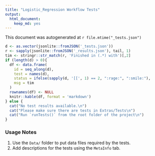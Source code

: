 ```yaml
---
title: "Logistic_Regression Workflow Tests"
output: 
  html_document: 
    keep_md: yes
---
```


This document was autogenerated at `r file.mtime("_tests.json")`

```r
d <- as.vector(jsonlite::fromJSON('_tests.json'))
r <- sapply(jsonlite::fromJSON('_results.json'), tail, 1)
tim <- stringr::str_match(r, 'Finished in (.*) with')[,2]
if (length(d) > 0){
  df <- data.frame(
    id = seq_along(d),
    test = names(d),
    status = ifelse(sapply(d, '[[', 1) == 2, ":rage:", ":smile:"),
    msg = tim
  )
  rownames(df) <- NULL
  knitr::kable(df, format = 'markdown')
} else {
  cat("No test results available.\n")
  cat("Please make sure there are tests in Extras/Tests\n")
  cat("Run `runTests()` from the root folder of the project\n")
}
```


### Usage Notes

1. Use the `Data/` folder to put data files required by the tests.
2. Add descriptions for the tests using the `MetaInfo` tab.